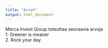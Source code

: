 ```yaml
---
title: "Arvot"
output: html_document
---
```


Merca Invest Group toteuttaa seuraavia arvoja \
1. Greener is meaner \
2. Rock your day \

